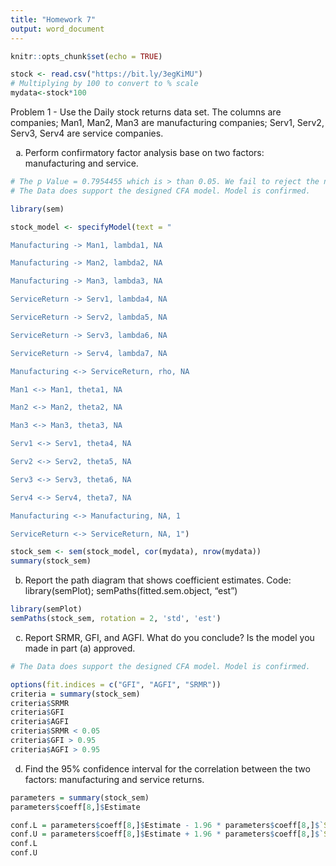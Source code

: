 ---
title: "Homework 7"
output: word_document
---

```{r setup, include=FALSE}
knitr::opts_chunk$set(echo = TRUE)
```

```{r}
stock <- read.csv("https://bit.ly/3egKiMU")
# Multiplying by 100 to convert to % scale
mydata<-stock*100
```

Problem 1 - Use the Daily stock returns data set. The columns are companies; Man1, Man2, Man3 are manufacturing companies; Serv1, Serv2, Serv3, Serv4 are service companies.


a)	Perform confirmatory factor analysis base on two factors: manufacturing and service.

```{r}
# The p Value = 0.7954455 which is > than 0.05. We fail to reject the null hypothesis. 
# The Data does support the designed CFA model. Model is confirmed.

library(sem)

stock_model <- specifyModel(text = "

Manufacturing -> Man1, lambda1, NA

Manufacturing -> Man2, lambda2, NA

Manufacturing -> Man3, lambda3, NA

ServiceReturn -> Serv1, lambda4, NA

ServiceReturn -> Serv2, lambda5, NA

ServiceReturn -> Serv3, lambda6, NA

ServiceReturn -> Serv4, lambda7, NA

Manufacturing <-> ServiceReturn, rho, NA

Man1 <-> Man1, theta1, NA

Man2 <-> Man2, theta2, NA

Man3 <-> Man3, theta3, NA

Serv1 <-> Serv1, theta4, NA

Serv2 <-> Serv2, theta5, NA

Serv3 <-> Serv3, theta6, NA

Serv4 <-> Serv4, theta7, NA

Manufacturing <-> Manufacturing, NA, 1

ServiceReturn <-> ServiceReturn, NA, 1")

stock_sem <- sem(stock_model, cor(mydata), nrow(mydata))
summary(stock_sem)
```

b)	Report the path diagram that shows coefficient estimates. Code: library(semPlot); semPaths(fitted.sem.object, “est”)

```{r}
library(semPlot)
semPaths(stock_sem, rotation = 2, 'std', 'est')
```

c)	Report SRMR, GFI, and AGFI. What do you conclude? Is the model you made in part (a) approved.

```{r}
# The Data does support the designed CFA model. Model is confirmed.

options(fit.indices = c("GFI", "AGFI", "SRMR"))
criteria = summary(stock_sem)
criteria$SRMR 
criteria$GFI
criteria$AGFI
criteria$SRMR < 0.05
criteria$GFI > 0.95
criteria$AGFI > 0.95
```
d)	Find the 95% confidence interval for the correlation between the two factors: manufacturing and service returns.

```{r}
parameters = summary(stock_sem)
parameters$coeff[8,]$Estimate

conf.L = parameters$coeff[8,]$Estimate - 1.96 * parameters$coeff[8,]$`Std Error`
conf.U = parameters$coeff[8,]$Estimate + 1.96 * parameters$coeff[8,]$`Std Error`
conf.L
conf.U
```

